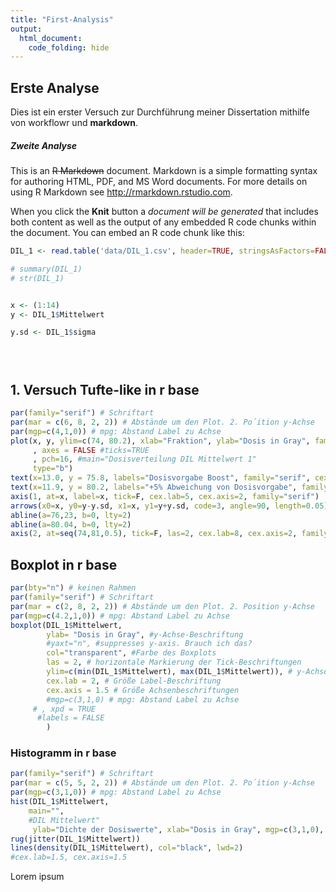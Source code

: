 ```yaml
---
title: "First-Analysis"
output: 
  html_document:
    code_folding: hide
---
```


       

## Erste Analyse

Dies ist ein erster Versuch zur Durchführung meiner Dissertation mithilfe von workflowr und **markdown**. 

##### Zweite Analyse

This is an ~~R Markdown~~ document. Markdown is a simple formatting syntax for authoring HTML, PDF, and MS Word documents. For more details on using R Markdown see <http://rmarkdown.rstudio.com>.

When you click the **Knit** button a *document will be generated* that includes both content as well as the output of any embedded R code chunks within the document. You can embed an R code chunk like this:





```r

DIL_1 <- read.table('data/DIL_1.csv', header=TRUE, stringsAsFactors=FALSE, sep=";", dec=",", row.names="Dosisname")

# summary(DIL_1)
# str(DIL_1)


x <- (1:14)
y <- DIL_1$Mittelwert

y.sd <- DIL_1$sigma





```



## 1. Versuch Tufte-like in r base
```r
par(family="serif") # Schriftart
par(mar = c(6, 8, 2, 2)) # Abstände um den Plot. 2. Po´ition y-Achse
par(mgp=c(4,1,0)) # mpg: Abstand Label zu Achse
plot(x, y, ylim=c(74, 80.2), xlab="Fraktion", ylab="Dosis in Gray", family="serif", cex = 1 # Größe der Punkte im plot
     , axes = FALSE #ticks=TRUE
     , pch=16, #main="Dosisverteilung DIL Mittelwert 1"
     type="b")
text(x=13.0, y = 75.8, labels="Dosisvorgabe Boost", family="serif", cex = 1.4) 
text(x=11.9, y = 80.2, labels="+5% Abweichung von Dosisvorgabe", family="serif", cex = 1.4)
axis(1, at=x, label=x, tick=F, cex.lab=5, cex.axis=2, family="serif")
arrows(x0=x, y0=y-y.sd, x1=x, y1=y+y.sd, code=3, angle=90, length=0.05)
abline(a=76,23, b=0, lty=2)
abline(a=80.04, b=0, lty=2)
axis(2, at=seq(74,81,0.5), tick=F, las=2, cex.lab=8, cex.axis=2, family="serif")
```

## Boxplot in r base

```r




par(bty="n") # keinen Rahmen
par(family="serif") # Schriftart
par(mar = c(2, 8, 2, 2)) # Abstände um den Plot. 2. Position y-Achse
par(mgp=c(4.2,1,0)) # mpg: Abstand Label zu Achse
boxplot(DIL_1$Mittelwert, 
        ylab= "Dosis in Gray", #y-Achse-Beschriftung  
        #yaxt="n", #suppresses y-axis. Brauch ich das? 
        col="transparent", #Farbe des Boxplots
        las = 2, # horizontale Markierung der Tick-Beschriftungen
        ylim=c(min(DIL_1$Mittelwert), max(DIL_1$Mittelwert)), # y-Achse range
        cex.lab = 2, # Größe Label-Beschriftung
        cex.axis = 1.5 # Größe Achsenbeschriftungen
        #mgp=c(3,1,0) # mpg: Abstand Label zu Achse
     # , xpd = TRUE
      #labels = FALSE
        )

```





### Histogramm in r base


```r
par(family="serif") # Schriftart
par(mar = c(5, 5, 2, 2)) # Abstände um den Plot. 2. Po´ition y-Achse
par(mgp=c(3,1,0)) # mpg: Abstand Label zu Achse
hist(DIL_1$Mittelwert, 
    main="",
    #DIL Mittelwert" 
     ylab="Dichte der Dosiswerte", xlab="Dosis in Gray", mgp=c(3,1,0), las = 1, freq = FALSE, ylim=c(0, 2), xlim=c(76.2, 77.6), cex.lab=2, cex.axis=1.5, col = "transparent")
rug(jitter(DIL_1$Mittelwert))
lines(density(DIL_1$Mittelwert), col="black", lwd=2)
#cex.lab=1.5, cex.axis=1.5
```



Lorem ipsum
